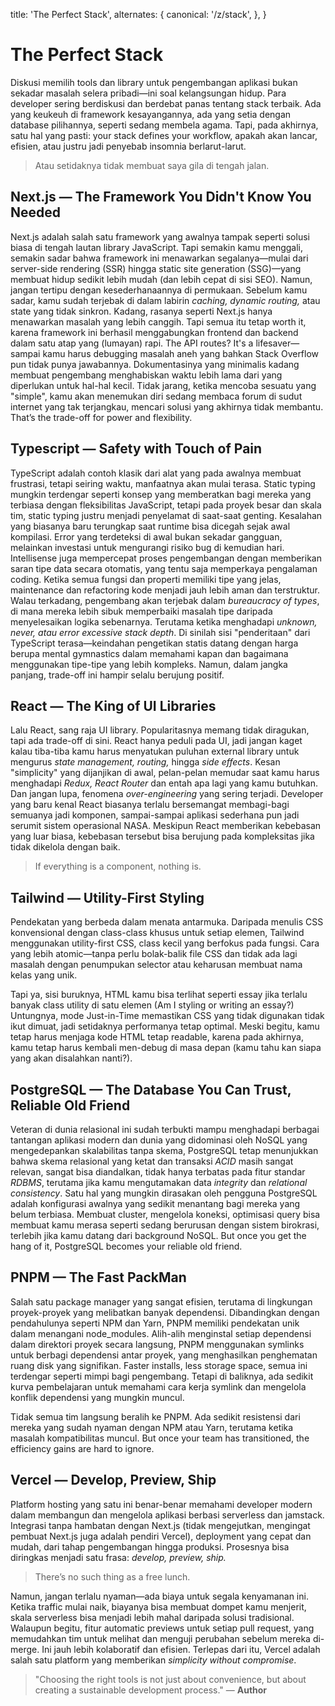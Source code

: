 
  title: 'The Perfect Stack',
  alternates: {
    canonical: '/z/stack',
  },
}

# The Perfect Stack

<FlexName />

Diskusi memilih tools dan library untuk pengembangan aplikasi bukan sekadar masalah selera pribadi—ini soal kelangsungan hidup. Para developer sering berdiskusi dan berdebat panas tentang stack terbaik. Ada yang keukeuh di framework kesayangannya, ada yang setia dengan database pilihannya, seperti sedang membela agama. Tapi, pada akhirnya, satu hal yang pasti: your stack defines your workflow, apakah akan lancar, efisien, atau justru jadi penyebab insomnia berlarut-larut.

> Atau setidaknya tidak membuat saya gila di tengah jalan.

## Next.js — The Framework You Didn't Know You Needed

Next.js adalah salah satu framework yang awalnya tampak seperti solusi biasa di tengah lautan library JavaScript. Tapi semakin kamu menggali, semakin sadar bahwa framework ini menawarkan segalanya—mulai dari server-side rendering (SSR) hingga static site generation (SSG)—yang membuat hidup sedikit lebih mudah (dan lebih cepat di sisi SEO). Namun, jangan tertipu dengan kesederhanaannya di permukaan. Sebelum kamu sadar, kamu sudah terjebak di dalam labirin *caching, dynamic routing,* atau state yang tidak sinkron. Kadang, rasanya seperti Next.js hanya menawarkan masalah yang lebih canggih. Tapi semua itu tetap worth it, karena framework ini berhasil menggabungkan frontend dan backend dalam satu atap yang (lumayan) rapi. The API routes? It's a lifesaver—sampai kamu harus debugging masalah aneh yang bahkan Stack Overflow pun tidak punya jawabannya. Dokumentasinya yang minimalis kadang membuat pengembang menghabiskan waktu lebih lama dari yang diperlukan untuk hal-hal kecil. Tidak jarang, ketika mencoba sesuatu yang "simple", kamu akan menemukan diri sedang membaca forum di sudut internet yang tak terjangkau, mencari solusi yang akhirnya tidak membantu. That’s the trade-off for power and flexibility.

## Typescript — Safety with Touch of Pain

TypeScript adalah contoh klasik dari alat yang pada awalnya membuat frustrasi, tetapi seiring waktu, manfaatnya akan mulai terasa. Static typing mungkin terdengar seperti konsep yang memberatkan bagi mereka yang terbiasa dengan fleksibilitas JavaScript, tetapi pada proyek besar dan skala tim, static typing justru menjadi penyelamat di saat-saat genting. Kesalahan yang biasanya baru terungkap saat runtime bisa dicegah sejak awal kompilasi. Error yang terdeteksi di awal bukan sekadar gangguan, melainkan investasi untuk mengurangi risiko bug di kemudian hari. Intellisense juga mempercepat proses pengembangan dengan memberikan saran tipe data secara otomatis, yang tentu saja memperkaya pengalaman coding. Ketika semua fungsi dan properti memiliki tipe yang jelas, maintenance dan refactoring kode menjadi jauh lebih aman dan terstruktur. Walau terkadang, pengembang akan terjebak dalam *bureaucracy of types*, di mana mereka lebih sibuk memperbaiki masalah tipe daripada menyelesaikan logika sebenarnya. Terutama ketika menghadapi *unknown, never, atau error excessive stack depth*. Di sinilah sisi "penderitaan" dari TypeScript terasa—keindahan pengetikan statis datang dengan harga berupa mental gymnastics dalam memahami kapan dan bagaimana menggunakan tipe-tipe yang lebih kompleks. Namun, dalam jangka panjang, trade-off ini hampir selalu berujung positif.

## React — The King of UI Libraries

Lalu React, sang raja UI library. Popularitasnya memang tidak diragukan, tapi ada trade-off di sini. React hanya peduli pada UI, jadi jangan kaget kalau tiba-tiba kamu harus menyatukan puluhan external library untuk mengurus *state management, routing,* hingga *side effects*. Kesan "simplicity" yang dijanjikan di awal, pelan-pelan memudar saat kamu harus menghadapi *Redux, React Router* dan entah apa lagi yang kamu butuhkan. Dan jangan lupa, fenomena *over-engineering* yang sering terjadi. Developer yang baru kenal React biasanya terlalu bersemangat membagi-bagi semuanya jadi komponen, sampai-sampai aplikasi sederhana pun jadi serumit sistem operasional NASA. Meskipun React memberikan kebebasan yang luar biasa, kebebasan tersebut bisa berujung pada kompleksitas jika tidak dikelola dengan baik.

> If everything is a component, nothing is.

## Tailwind — Utility-First Styling

Pendekatan yang berbeda dalam menata antarmuka. Daripada menulis CSS konvensional dengan class-class khusus untuk setiap elemen, Tailwind menggunakan utility-first CSS, class kecil yang berfokus pada fungsi. Cara yang lebih atomic—tanpa perlu bolak-balik file CSS dan tidak ada lagi masalah dengan penumpukan selector atau keharusan membuat nama kelas yang unik.

Tapi ya, sisi buruknya, HTML kamu bisa terlihat seperti essay jika terlalu banyak class utility di satu elemen (Am I styling or writing an essay?)
Untungnya, mode Just-in-Time memastikan CSS yang tidak digunakan tidak ikut dimuat, jadi setidaknya performanya tetap optimal. Meski begitu, kamu tetap harus menjaga kode HTML tetap readable, karena pada akhirnya, kamu tetap harus kembali men-debug di masa depan (kamu tahu kan siapa yang akan disalahkan nanti?).

## PostgreSQL — The Database You Can Trust, Reliable Old Friend

Veteran di dunia relasional ini sudah terbukti mampu menghadapi berbagai tantangan aplikasi modern dan dunia yang didominasi oleh NoSQL yang mengedepankan skalabilitas tanpa skema, PostgreSQL tetap menunjukkan bahwa skema relasional yang ketat dan transaksi *ACID* masih sangat relevan, sangat bisa diandalkan, tidak hanya terbatas pada fitur standar *RDBMS*, terutama jika kamu mengutamakan data *integrity* dan *relational consistency*. Satu hal yang mungkin dirasakan oleh pengguna PostgreSQL adalah konfigurasi awalnya yang sedikit menantang bagi mereka yang belum terbiasa. Membuat cluster, mengelola koneksi, optimisasi query bisa membuat kamu merasa seperti sedang berurusan dengan sistem birokrasi, terlebih jika kamu datang dari background NoSQL. But once you get the hang of it, PostgreSQL becomes your reliable old friend.

## PNPM — The Fast PackMan

Salah satu package manager yang sangat efisien, terutama di lingkungan proyek-proyek yang melibatkan banyak dependensi. Dibandingkan dengan pendahulunya seperti NPM dan Yarn, PNPM memiliki pendekatan unik dalam menangani node_modules. Alih-alih menginstal setiap dependensi dalam direktori proyek secara langsung, PNPM menggunakan symlinks untuk berbagi dependensi antar proyek, yang menghasilkan penghematan ruang disk yang signifikan. Faster installs, less storage space, semua ini terdengar seperti mimpi bagi pengembang. Tetapi di baliknya, ada sedikit kurva pembelajaran untuk memahami cara kerja symlink dan mengelola konflik dependensi yang mungkin muncul.

Tidak semua tim langsung beralih ke PNPM. Ada sedikit resistensi dari mereka yang sudah nyaman dengan NPM atau Yarn, terutama ketika masalah kompatibilitas muncul. But once your team has transitioned, the efficiency gains are hard to ignore.

## Vercel — Develop, Preview, Ship

Platform hosting yang satu ini benar-benar memahami developer modern dalam membangun dan mengelola aplikasi berbasi serverless dan jamstack. Integrasi tanpa hambatan dengan Next.js (tidak mengejutkan, mengingat pembuat Next.js juga adalah pendiri Vercel), deployment yang cepat dan mudah, dari tahap pengembangan hingga produksi. Prosesnya bisa diringkas menjadi satu frasa: *develop, preview, ship.*

> There’s no such thing as a free lunch.

Namun, jangan terlalu nyaman—ada biaya untuk segala kenyamanan ini. Ketika traffic mulai naik, biayanya bisa membuat dompet kamu menjerit, skala serverless bisa menjadi lebih mahal daripada solusi tradisional. Walaupun begitu, fitur automatic previews untuk setiap pull request, yang memudahkan tim untuk melihat dan menguji perubahan sebelum mereka di-merge. Ini jauh lebih kolaboratif dan efisien. Terlepas dari itu, Vercel adalah salah satu platform yang memberikan *simplicity without compromise*.

> "Choosing the right tools is not just about convenience, but about creating a sustainable development process." — **Author**
